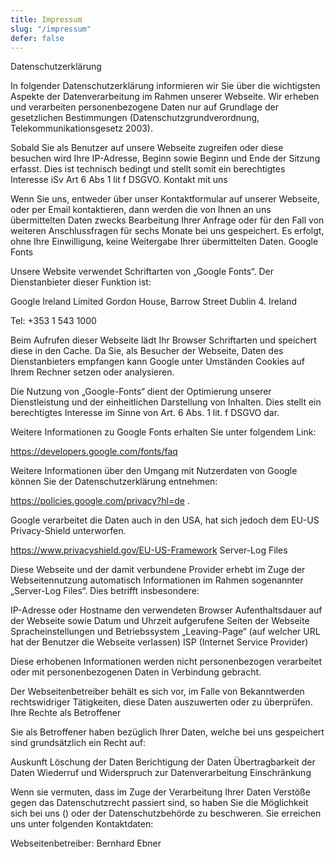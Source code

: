 ```yaml
---
title: Impressum
slug: "/impressum"
defer: false
---
```

Datenschutzerklärung

In folgender Datenschutzerklärung informieren wir Sie über die wichtigsten Aspekte der Datenverarbeitung im Rahmen unserer Webseite. Wir erheben und verarbeiten personenbezogene Daten nur auf Grundlage der gesetzlichen Bestimmungen (Datenschutzgrundverordnung, Telekommunikationsgesetz 2003).

Sobald Sie als Benutzer auf unsere Webseite zugreifen oder diese besuchen wird Ihre IP-Adresse, Beginn sowie Beginn und Ende der Sitzung erfasst. Dies ist technisch bedingt und stellt somit ein berechtigtes Interesse iSv Art 6 Abs 1 lit f DSGVO.
Kontakt mit uns

Wenn Sie uns, entweder über unser Kontaktformular auf unserer Webseite, oder per Email kontaktieren, dann werden die von Ihnen an uns übermittelten Daten zwecks Bearbeitung Ihrer Anfrage oder für den Fall von weiteren Anschlussfragen für sechs Monate bei uns gespeichert. Es erfolgt, ohne Ihre Einwilligung, keine Weitergabe Ihrer übermittelten Daten.
Google Fonts

Unsere Website verwendet Schriftarten von „Google Fonts“. Der Dienstanbieter dieser Funktion ist:

Google Ireland Limited Gordon House, Barrow Street Dublin 4. Ireland

Tel: +353 1 543 1000

Beim Aufrufen dieser Webseite lädt Ihr Browser Schriftarten und speichert diese in den Cache. Da Sie, als Besucher der Webseite, Daten des Dienstanbieters empfangen kann Google unter Umständen Cookies auf Ihrem Rechner setzen oder analysieren.

Die Nutzung von „Google-Fonts“ dient der Optimierung unserer Dienstleistung und der einheitlichen Darstellung von Inhalten. Dies stellt ein berechtigtes Interesse im Sinne von Art. 6 Abs. 1 lit. f DSGVO dar.

Weitere Informationen zu Google Fonts erhalten Sie unter folgendem Link:

https://developers.google.com/fonts/faq

Weitere Informationen über den Umgang mit Nutzerdaten von Google können Sie der Datenschutzerklärung entnehmen:

https://policies.google.com/privacy?hl=de .

Google verarbeitet die Daten auch in den USA, hat sich jedoch dem
EU-US Privacy-Shield unterworfen.

https://www.privacyshield.gov/EU-US-Framework
Server-Log Files

Diese Webseite und der damit verbundene Provider erhebt im Zuge der Webseitennutzung automatisch Informationen im Rahmen sogenannter „Server-Log Files“. Dies betrifft insbesondere:

IP-Adresse oder Hostname
den verwendeten Browser
Aufenthaltsdauer auf der Webseite sowie Datum und Uhrzeit
aufgerufene Seiten der Webseite
Spracheinstellungen und Betriebssystem
„Leaving-Page“ (auf welcher URL hat der Benutzer die Webseite verlassen)
ISP (Internet Service Provider)

Diese erhobenen Informationen werden nicht personenbezogen verarbeitet oder mit personenbezogenen Daten in Verbindung gebracht.

Der Webseitenbetreiber behält es sich vor, im Falle von Bekanntwerden rechtswidriger Tätigkeiten, diese Daten auszuwerten oder zu überprüfen.
Ihre Rechte als Betroffener

Sie als Betroffener haben bezüglich Ihrer Daten, welche bei uns gespeichert sind grundsätzlich ein Recht auf:

Auskunft
Löschung der Daten
Berichtigung der Daten
Übertragbarkeit der Daten
Wiederruf und Widerspruch zur Datenverarbeitung
Einschränkung

Wenn sie vermuten, dass im Zuge der Verarbeitung Ihrer Daten Verstöße gegen das Datenschutzrecht passiert sind, so haben Sie die Möglichkeit sich bei uns () oder der Datenschutzbehörde zu beschweren.
Sie erreichen uns unter folgenden Kontaktdaten:

Webseitenbetreiber: Bernhard Ebner
